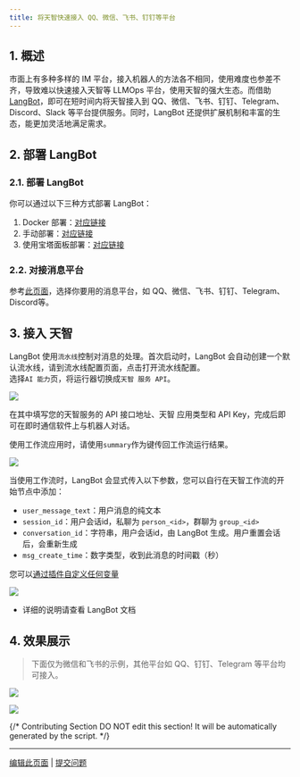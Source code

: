 ```yaml
---
title: 将天智快速接入 QQ、微信、飞书、钉钉等平台
---
```


## 1. 概述

市面上有多种多样的 IM 平台，接入机器人的方法各不相同，使用难度也参差不齐，导致难以快速接入天智等 LLMOps 平台，使用天智的强大生态。而借助 [LangBot](https://github.com/RockChinQ/LangBot)，即可在短时间内将天智接入到 QQ、微信、飞书、钉钉、Telegram、Discord、Slack 等平台提供服务。同时，LangBot 还提供扩展机制和丰富的生态，能更加灵活地满足需求。

## 2. 部署 LangBot

### 2.1. 部署 LangBot

你可以通过以下三种方式部署 LangBot：

1. Docker 部署：[对应链接](https://docs.langbot.app/zh/deploy/langbot/docker.html)
2. 手动部署：[对应链接](https://docs.langbot.app/zh/deploy/langbot/manual.html)
3. 使用宝塔面板部署：[对应链接](https://docs.langbot.app/zh/deploy/langbot/one-click/bt.html)

### 2.2. 对接消息平台

参考[此页面](https://docs.langbot.app/zh/deploy/platforms/readme.html)，选择你要用的消息平台，如 QQ、微信、飞书、钉钉、Telegram、Discord等。

## 3. 接入 天智

LangBot 使用`流水线`控制对消息的处理。首次启动时，LangBot 会自动创建一个默认流水线，请到流水线配置页面，点击打开流水线配置。  
选择`AI 能力`页，将运行器切换成`天智 服务 API`。

![](https://assets-docs.dify.ai/2025/05/6c5bdb9df53b2bb243c369f458222d2d.png)

在其中填写您的天智服务的 API 接口地址、天智 应用类型和 API Key，完成后即可在即时通信软件上与机器人对话。

使用工作流应用时，请使用`summary`作为键传回工作流运行结果。

![](https://assets-docs.dify.ai/2025/05/9c1c34feb27eab149ee78b706af25eee.png)

当使用工作流时，LangBot 会显式传入以下参数，您可以自行在天智工作流的开始节点中添加：

- `user_message_text`：用户消息的纯文本
- `session_id`：用户会话id，私聊为 `person_<id>`，群聊为 `group_<id>`
- `conversation_id`：字符串，用户会话id，由 LangBot 生成。用户重置会话后，会重新生成
- `msg_create_time`：数字类型，收到此消息的时间戳（秒）

您可以[通过插件自定义任何变量](https://docs.langbot.app/zh/plugin/dev/api-ref.html#设置请求变量)

![](https://assets-docs.dify.ai/2025/05/3032be4f7d97bfbeba98217eb8aaf925.png)

- 详细的说明请查看 LangBot 文档

## 4. 效果展示

> 下面仅为微信和飞书的示例，其他平台如 QQ、钉钉、Telegram 等平台均可接入。

![](https://assets-docs.dify.ai/2025/03/88bfcb4e72ab852069d49104ad7aa51d.png)

![](https://assets-docs.dify.ai/2025/03/9682c62f9bcafcffb0b61c2b0f5a6cb1.png)

{/*
Contributing Section
DO NOT edit this section!
It will be automatically generated by the script.
*/}

---

[编辑此页面](https://github.com/langgenius/dify-docs/edit/main/zh-hans/learn-more/use-cases/connect-dify-to-various-im-platforms-by-using-langbot.mdx) | [提交问题](https://github.com/langgenius/dify-docs/issues/new?template=docs.yml)

